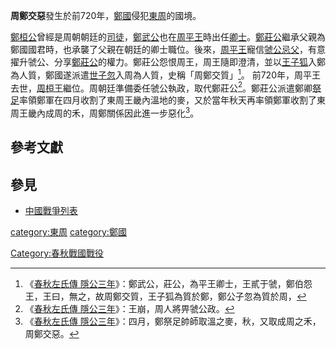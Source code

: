 {{Infobox Military Conflict
|conflict=周鄭交惡
|partof=
|date=前720年
|place=[[東周|東周]][[溫地|溫地]]、[[成周|成周]]
|result=周鄭關係進一步惡化
|combatant1=[[鄭國|鄭國]]
|combatant2=[[東周|東周]]
|commander1=[[祭足|祭足]]
|commander2=[[周桓王|周桓王]]
|strength1=不詳
|strength2=不詳
|casualties1=不詳
|casualties2=不詳
}}

'''周鄭交惡'''發生於前720年，[[鄭國|鄭國]]侵犯[[東周|東周]]的國境。

[[鄭桓公|鄭桓公]]曾經是周朝朝廷的[[司徒|司徒]]，[[鄭武公|鄭武公]]也在[[周平王|周平王]]時出任[[卿士|卿士]]。[[鄭莊公|鄭莊公]]繼承父親為鄭國國君時，也承襲了父親在朝廷的卿士職位。後來，[[周平王|周平王]]寵信[[虢公忌父|虢公忌父]]，有意擢升虢公、分享[[鄭莊公|鄭莊公]]的權力。鄭莊公怨恨周王，周王隨即澄清，並以[[王子狐|王子狐]]入鄭為人質，鄭國遂派遣[[鄭昭公|世子忽]]入周為人質，史稱「周鄭交質」<ref>《[[s:春秋左氏傳/隱公|春秋左氏傳 隱公三年]]》：鄭武公，莊公，為平王卿士，王貳于虢，鄭伯怨王，王曰，無之，故周鄭交質，王子狐為質於鄭，鄭公子忽為質於周，</ref>。 前720年，周平王去世，[[周桓王|周桓王]]繼位。周朝廷準備委任虢公執政，取代鄭莊公<ref>《[[s:春秋左氏傳/隱公|春秋左氏傳 隱公三年]]》：王崩，周人將畀虢公政。</ref>。鄭莊公派遣鄭卿[[祭足|祭足]]率領鄭軍在四月收割了東周王畿內溫地的麥，又於當年秋天再率領鄭軍收割了東周王畿內成周的禾，周鄭關係因此進一步惡化<ref>《[[s:春秋左氏傳/隱公|春秋左氏傳 隱公三年]]》：四月，鄭祭足帥師取溫之麥，秋，又取成周之禾，周鄭交惡。</ref>。

==參考文獻==
{{reflist}}

==參見==
*[[中國戰爭列表|中國戰爭列表]]

{{春秋歷史事件}}

[[category:東周|category:東周]]
[[category:鄭國|category:鄭國]]
[[Category:春秋戰國戰役|Category:春秋戰國戰役]]